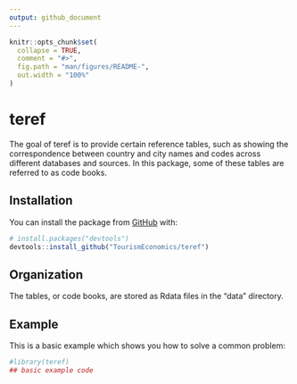```yaml
---
output: github_document
---
```


<!-- README.md is generated from README.Rmd. Please edit that file -->

```r
knitr::opts_chunk$set(
  collapse = TRUE,
  comment = "#>",
  fig.path = "man/figures/README-",
  out.width = "100%"
)
```

# teref

<!-- badges: start -->
<!-- badges: end -->

The goal of teref is to provide certain reference tables, such as showing the correspondence between country and city names and codes across different databases and sources. In this package, some of these tables are referred to as code books.

## Installation

You can install the package from [GitHub](https://github.com/) with:

``` r
# install.packages("devtools")
devtools::install_github("TourismEconomics/teref")
```

## Organization
The tables, or code books, are stored as Rdata files in the "data" directory. 


## Example

This is a basic example which shows you how to solve a common problem:

```r
#library(teref)
## basic example code
```

